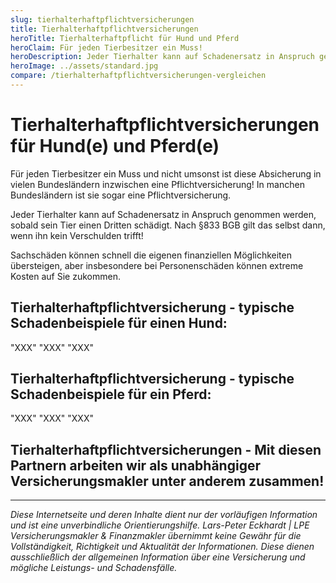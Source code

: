 ```yaml
---
slug: tierhalterhaftpflichtversicherungen
title: Tierhalterhaftpflichtversicherungen
heroTitle: Tierhalterhaftpflicht für Hund und Pferd
heroClaim: Für jeden Tierbesitzer ein Muss!
heroDescription: Jeder Tierhalter kann auf Schadenersatz in Anspruch genommen werden, sobald sein Tier einen Dritten schädigt. Nach §833 BGB gilt das selbst dann, wenn ihn kein Verschulden trifft! Sachschäden können schnell die eigenen finanziellen Möglichkeiten übersteigen, aber insbesondere bei Personenschäden können extreme Kosten auf Sie zukommen.
heroImage: ../assets/standard.jpg
compare: /tierhalterhaftpflichtversicherungen-vergleichen
---
```


<ProvenExpert />

# Tierhalterhaftpflichtversicherungen für Hund(e) und Pferd(e)

Für jeden Tierbesitzer ein Muss und nicht umsonst ist diese Absicherung in vielen Bundesländern inzwischen eine Pflichtversicherung!
In manchen Bundesländern ist sie sogar eine Pflichtversicherung.

Jeder Tierhalter kann auf Schadenersatz in Anspruch genommen werden, sobald sein Tier einen Dritten schädigt. Nach §833 BGB gilt das selbst dann, wenn ihn kein Verschulden trifft! 

Sachschäden können schnell die eigenen finanziellen Möglichkeiten übersteigen, aber insbesondere bei Personenschäden können extreme Kosten auf Sie zukommen.

## Tierhalterhaftpflichtversicherung - typische Schadenbeispiele für einen Hund:

<ExamplesBox>
	<Example title="Achtung - freilaufender Hund!" number="01">
		"XXX"
	</Example>
    <Example title="Hundespaziergang mal anders!" number="02">
		"XXX"
	</Example>
    <Example title="Der will doch nur spielen!" number="03">
		"XXX"
	</Example>
  </ExamplesBox>

## Tierhalterhaftpflichtversicherung - typische Schadenbeispiele für ein Pferd:

<ExamplesBox>
	<Example title="Ein Pferd schlägt aus!" number="01">
		"XXX"
	</Example>
    <Example title="Der Fluschaden!" number="02">
		"XXX"
	</Example>
    <Example title="Ungewollter Deckakt" number="03">
		"XXX"
	</Example>
  </ExamplesBox>

<ContactAndCompareBox />








<ContactAndCompareBox />
<ProvenExpert />

## Tierhalterhaftpflichtversicherungen - Mit diesen Partnern arbeiten wir als unabhängiger Versicherungsmakler unter anderem zusammen!
<InsurancesBox title='Sachversicherungsgesellschaften'/>

---

_Diese Internetseite und deren Inhalte dient nur der vorläufigen Information und ist eine unverbindliche Orientierungshilfe. Lars-Peter Eckhardt | LPE Versicherungsmakler & Finanzmakler übernimmt keine Gewähr für die Vollständigkeit,
Richtigkeit und Aktualität der Informationen. Diese dienen ausschließlich der allgemeinen Information über eine Versicherung und mögliche Leistungs- und Schadensfälle._